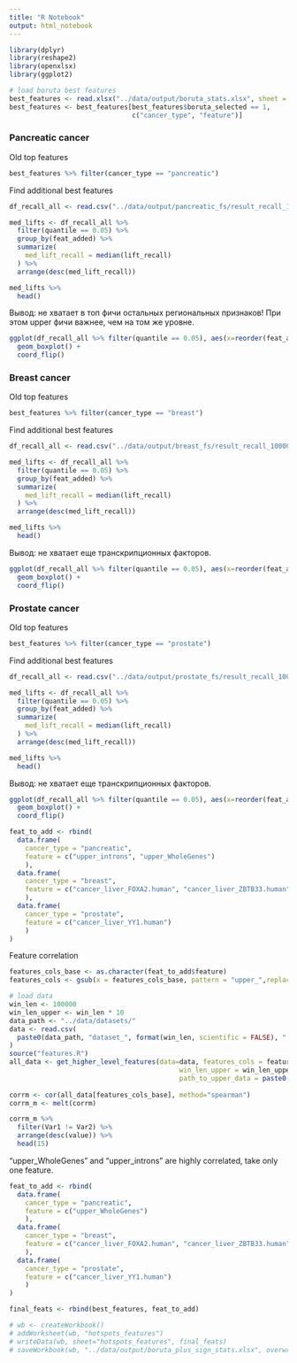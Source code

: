 ```yaml
---
title: "R Notebook"
output: html_notebook
---
```


```r
library(dplyr)
library(reshape2)
library(openxlsx)
library(ggplot2)

# load boruta best features 
best_features <- read.xlsx("../data/output/boruta_stats.xlsx", sheet = "hotspots_features")
best_features <- best_features[best_features$boruta_selected == 1, 
                               c("cancer_type", "feature")]

```

### Pancreatic cancer

Old top features

```r
best_features %>% filter(cancer_type == "pancreatic")
```

Find additional best features

```r
df_recall_all <- read.csv("../data/output/pancreatic_fs/result_recall_100000.csv")

med_lifts <- df_recall_all %>%
  filter(quantile == 0.05) %>%
  group_by(feat_added) %>%
  summarize(
    med_lift_recall = median(lift_recall)
  ) %>%
  arrange(desc(med_lift_recall)) 

med_lifts %>%
  head()

```

Вывод: не хватает в топ фичи остальных региональных признаков! При этом upper фичи важнее, чем на том же уровне.

```r
ggplot(df_recall_all %>% filter(quantile == 0.05), aes(x=reorder(feat_added, lift_recall, median), y=lift_recall)) + 
  geom_boxplot() + 
  coord_flip()
```


### Breast cancer

Old top features

```r
best_features %>% filter(cancer_type == "breast")
```

Find additional best features

```r
df_recall_all <- read.csv("../data/output/breast_fs/result_recall_100000.csv")

med_lifts <- df_recall_all %>%
  filter(quantile == 0.05) %>%
  group_by(feat_added) %>%
  summarize(
    med_lift_recall = median(lift_recall)
  ) %>%
  arrange(desc(med_lift_recall)) 

med_lifts %>%
  head()

```

Вывод: не хватает еще транскрипционных факторов.

```r
ggplot(df_recall_all %>% filter(quantile == 0.05), aes(x=reorder(feat_added, lift_recall, median), y=lift_recall)) + 
  geom_boxplot() + 
  coord_flip()
```


### Prostate cancer

Old top features

```r
best_features %>% filter(cancer_type == "prostate")
```

Find additional best features

```r
df_recall_all <- read.csv("../data/output/prostate_fs/result_recall_100000.csv")

med_lifts <- df_recall_all %>%
  filter(quantile == 0.05) %>%
  group_by(feat_added) %>%
  summarize(
    med_lift_recall = median(lift_recall)
  ) %>%
  arrange(desc(med_lift_recall)) 

med_lifts %>%
  head()

```

Вывод: не хватает еще транскрипционных факторов.

```r
ggplot(df_recall_all %>% filter(quantile == 0.05), aes(x=reorder(feat_added, lift_recall, median), y=lift_recall)) + 
  geom_boxplot() + 
  coord_flip()
```

```r
feat_to_add <- rbind(
  data.frame(
    cancer_type = "pancreatic",
    feature = c("upper_introns", "upper_WholeGenes")
    ),
  data.frame(
    cancer_type = "breast",
    feature = c("cancer_liver_FOXA2.human", "cancer_liver_ZBTB33.human")
    ),  
  data.frame(
    cancer_type = "prostate",
    feature = c("cancer_liver_YY1.human")
    )
)

```


Feature correlation

```r
features_cols_base <- as.character(feat_to_add$feature)
features_cols <- gsub(x = features_cols_base, pattern = "upper_",replacement = "")

# load data
win_len <- 100000
win_len_upper <- win_len * 10
data_path <- "../data/datasets/" 
data <- read.csv(
  paste0(data_path, "dataset_", format(win_len, scientific = FALSE), ".csv")
)
source("features.R")
all_data <- get_higher_level_features(data=data, features_cols = features_cols, 
                                           win_len_upper = win_len_upper,
                                           path_to_upper_data = paste0(data_path, "dataset_",
                                                                       format(win_len_upper, scientific = FALSE), ".csv"))
corrm <- cor(all_data[features_cols_base], method="spearman")
corrm_m <- melt(corrm)

corrm_m %>%
  filter(Var1 != Var2) %>%
  arrange(desc(value)) %>%
  head(15)
```

"upper_WholeGenes" and	"upper_introns" are highly correlated, take only one feature.

```r
feat_to_add <- rbind(
  data.frame(
    cancer_type = "pancreatic",
    feature = c("upper_WholeGenes")
    ),
  data.frame(
    cancer_type = "breast",
    feature = c("cancer_liver_FOXA2.human", "cancer_liver_ZBTB33.human")
    ),  
  data.frame(
    cancer_type = "prostate",
    feature = c("cancer_liver_YY1.human")
    )
)

final_feats <- rbind(best_features, feat_to_add)

# wb <- createWorkbook()
# addWorksheet(wb, "hotspots_features")
# writeData(wb, sheet="hotspots_features", final_feats)
# saveWorkbook(wb, "../data/output/boruta_plus_sign_stats.xlsx", overwrite = T)

```